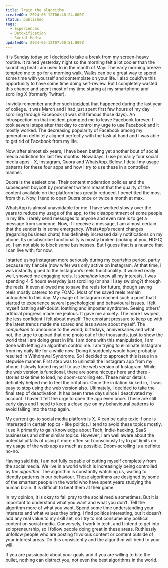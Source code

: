 ```yaml
---
title: Train the algorithm
createdOn: 2024-05-12T06:40:24.000Z
status: published
tags:
  - Experiences
  - Detoxification
  - Social Media
updatedOn: 2024-05-12T07:00:51.000Z
---
```


It is Sunday today so I decided to take a break from my screen-heavy routine. It rained yesterday night so the morning felt a lot cooler than the scorching heat I am used to in the month of May. The early morning breeze tempted me to go for a morning walk. Walks can be a great way to spend some time with yourself and contemplate on your life. I also could’ve this opportunity to have some time doing self-review. But I completely wasted this chance and spent most of my time staring at my smartphone and scrolling X (formerly Twitter).

I vividly remember another such [incident](/notes/deactivated-my-facebook-account) that happened during the last year of college. It was March and I had just spent first few hours of my day scrolling through Facebook (it was still famous those days). An introspection on that incident prompted me to leave Facebook forever. I took several steps after that day to control my urge to use Facebook and it mostly worked. The decreasing popularity of Facebook among my generation definitely aligned perfectly with the task at hand and I was able to get rid of Facebook from my life.

Now, after almost six years, I have been battling yet another bout of social media addiction for last few months. Nowadays, I use primarily four social media apps - X, Instagram, Quora and WhatsApp. Below, I detail my usage patterns for these four apps and how I try to use these in a controlled manner.

Quora is the easiest one. Their content moderation policies and the subsequent boycott by prominent writers meant that the quality of the content available on the platform has greatly reduced. I benefitted the most from this. Now, I tend to open Quora once or twice a month at max.

WhatsApp is almost unavoidable for me. I have worked slowly over the years to reduce my usage of the app, to the disappointment of some people in my life. I rarely send messages to anyone and even rare is to get a message from someone. Now, if I receive a message, I am almost certain that the sender is in some emergency. WhatsApp’s recent changes (regarding business chats) has definitely increased daily notifications on my phone. Its unsubscribe functionality is mostly broken (looking at you, HDFC) so, I am not able to block some businesses. But I guess that is a nuance that I can live with, for now.

I started using Instagram more seriously during my [courtship](/notes/i-got-engaged) period, partly because my fiancée (now wife) was only active on Instagram. At that time, I was instantly glued to the Instagram’s reels functionality. It worked really well, showed me engaging reels. It _somehow_ knew all my interests. I was spending 4-5 hours everyday just scrolling (or shall I say swiping?) through the reels. It even allowed me to save the reels for future, though saving reels mostly catered to my FOMO. Most of the saved reels remain untouched to this day. My usage of Instagram reached such a point that I started to experience several psychological and behavioural issues. I felt myself battling self-doubt, loathing and imposter syndrome. Seeing others’ artificial progress made me jealous. It gave me anxiety. The more I swiped, the less confident I felt about myself. The constant pressure to keep up with the latest trends made me scared and less aware about myself. The _compulsion_ to announce to the world; birthdays, anniversaries and what not, the urge to upload that one photo out of the thousands, just to show the world that I am doing great in life. I am done with this manipulation, I am done with letting an algorithm control me. I am trying to eliminate Instagram from my daily life for a while now. Doing it suddenly would have probably resulted in Withdrawal Syndrome. So I decided to approach this issue in a stepwise manner. First step was to uninstall the Instagram app from my phone. I slowly forced myself to use the web version of Instagram. While the web version is functional, there are some hiccups here and there - stories take time to load, no doom-scrolling etc. These minor details definitely helped me to feel the irritation. Once the irritation kicked in, it was easy to stop using the web version also. Ultimately, I decided to take the final step of deactivation. It has been three days since I deactivated my account. I haven’t felt the urge to open the app even once. These are still early days and I need to keep a close eye on my behavioural patterns to avoid falling into the trap again.

My current go-to social media platform is X. X can be quite toxic if one is interested in certain topics - like politics. I tend to avoid these topics mostly. I use X primarily to gain knowledge about Tech, Indie-hacking, SaaS businesses and other similar topics. However, I am well aware about the potential pitfalls of using it more often so I consciously try to put limits on my usage of the web app as much as possible. Doom-scrolling is a definite no-no.

Having said this, I am not fully capable of cutting myself completely from the social media. We live in a world which is increasingly being controlled by _the algorithm_. The algorithm is constantly watching us, waiting to identify patterns in our behaviour. These algorithms are designed by some of the smartest people in the world who have spent years studying the human brain. It is difficult to beat them at their game.

In my opinion, it is okay to fall pray to the social media sometimes. But it is important to understand what you want and what you don’t. Tell the algorithm more of what you want. Spend some time understanding your interests and what values they bring. I find politics interesting, but it doesn’t add any real value to my skill set, so I try to not consume any political content on social media. Conversely, I work in tech, and I intend to get into solopreneurship, so I follow people doing great in these areas. Ruthlessly unfollow people who are posting frivolous content or content outside of your interest areas. Do this consistently and the algorithm will bend to your will.

If you are passionate about your goals and if you are willing to bite the bullet, nothing can distract you, not even the best algorithms in the world.
